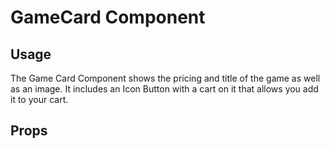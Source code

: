 
<Meta title="Design System|Components" component={GameCard} />

# GameCard Component

## Usage

The Game Card Component shows the pricing and title of the game as well as an image.
It includes an Icon Button with a cart on it that allows you add it to your cart.

<Preview withToolBar>
  <Story name="GameCard">
    <GameCard
      gameDiscount={40}
      gameTitle="Fallout 3"
      gamePrice={60}
      imgSource="https://www.retromags.com/applications/core/interface/imageproxy/imageproxy.php?img=https://www.slowdown.vg/images/Fallout-3.jpg&key=1f48366a2299af9586a93bd371e404ea4e92f88496b5252d821ea2ab171a6261"
      gameId="gameID123"
    />
  </Story>
</Preview>

## Props

<Props of={GameCard} />
